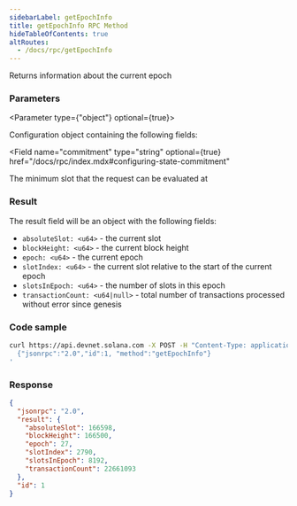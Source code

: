 ```yaml
---
sidebarLabel: getEpochInfo
title: getEpochInfo RPC Method
hideTableOfContents: true
altRoutes:
  - /docs/rpc/getEpochInfo
---
```


Returns information about the current epoch

<DocSideBySide>

<DocLeftSide>

### Parameters

<Parameter type={"object"} optional={true}>

Configuration object containing the following fields:

<Field
  name="commitment"
  type="string"
  optional={true}
  href="/docs/rpc/index.mdx#configuring-state-commitment"
></Field>

<Field name="minContextSlot" type="number" optional={true}>
  The minimum slot that the request can be evaluated at
</Field>

</Parameter>

### Result

The result field will be an object with the following fields:

- `absoluteSlot: <u64>` - the current slot
- `blockHeight: <u64>` - the current block height
- `epoch: <u64>` - the current epoch
- `slotIndex: <u64>` - the current slot relative to the start of the current
  epoch
- `slotsInEpoch: <u64>` - the number of slots in this epoch
- `transactionCount: <u64|null>` - total number of transactions processed
  without error since genesis

</DocLeftSide>
<DocRightSide>

### Code sample

```bash
curl https://api.devnet.solana.com -X POST -H "Content-Type: application/json" -d '
  {"jsonrpc":"2.0","id":1, "method":"getEpochInfo"}
'
```

### Response

```json
{
  "jsonrpc": "2.0",
  "result": {
    "absoluteSlot": 166598,
    "blockHeight": 166500,
    "epoch": 27,
    "slotIndex": 2790,
    "slotsInEpoch": 8192,
    "transactionCount": 22661093
  },
  "id": 1
}
```

</DocRightSide>
</DocSideBySide>
